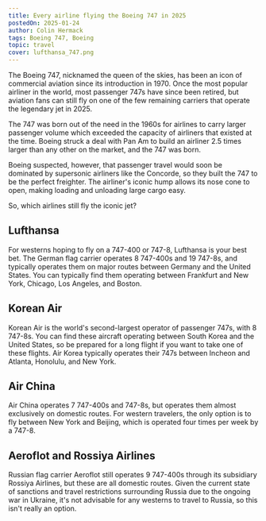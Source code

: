 ```yaml
---
title: Every airline flying the Boeing 747 in 2025
postedOn: 2025-01-24
author: Colin Hermack
tags: Boeing 747, Boeing
topic: travel
cover: lufthansa_747.png
---
```


The Boeing 747, nicknamed the queen of the skies, has been an icon of commercial aviation since its introduction in 1970.
Once the most popular airliner in the world, most passenger 747s have since been retired, but aviation fans can still
fly on one of the few remaining carriers that operate the legendary jet in 2025.

The 747 was born out of the need in the 1960s for airlines to carry larger passenger volume which exceeded the capacity
of airliners that existed at the time. Boeing struck a deal with Pan Am to build an airliner 2.5 times larger than any
other on the market, and the 747 was born. 

Boeing suspected, however, that passenger travel would soon be dominated by supersonic airliners like the Concorde,
so they built the 747 to be the perfect freighter. The airliner's iconic hump allows its nose cone to open, making
loading and unloading large cargo easy.

So, which airlines still fly the iconic jet?

## Lufthansa

For westerns hoping to fly on a 747-400 or 747-8, Lufthansa is your best bet. The German flag carrier operates 8 747-400s
and 19 747-8s, and typically operates them on major routes between Germany and the United States. You can typically find
them operating between Frankfurt and New York, Chicago, Los Angeles, and Boston.

## Korean Air

Korean Air is the world's second-largest operator of passenger 747s, with 8 747-8s. You can find these aircraft
operating between South Korea and the United States, so be prepared for a long flight if you want to take one of these
flights. Air Korea typically operates their 747s between Incheon and Atlanta, Honolulu, and New York.

## Air China

Air China operates 7 747-400s and 747-8s, but operates them almost exclusively on domestic routes. For western travelers,
the only option is to fly between New York and Beijing, which is operated four times per week by a 747-8.

## Aeroflot and Rossiya Airlines

Russian flag carrier Aeroflot still operates 9 747-400s through its subsidiary Rossiya Airlines, but these are all
domestic routes. Given the current state of sanctions and travel restrictions surrounding Russia due to the ongoing
war in Ukraine, it's not advisable for any westerns to travel to Russia, so this isn't really an option.